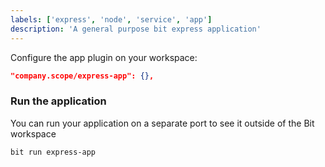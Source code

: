 ```yaml
---
labels: ['express', 'node', 'service', 'app']
description: 'A general purpose bit express application'
---
```


Configure the app plugin on your workspace:

```json
"company.scope/express-app": {},
```

### Run the application

You can run your application on a separate port to see it outside of the Bit workspace

```bash
bit run express-app
```
